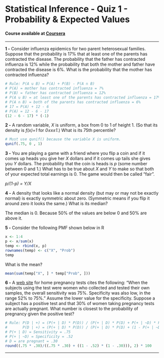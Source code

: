# Statistical Inference - Quiz 1 - Probability & Expected Values
#### Course available at [Coursera](https://www.coursera.org/learn/statistical-inference/)
***
**1 -** Consider influenza epidemics for two parent heterosexual families. Suppose that the probability is 17% that at least one of the parents has contracted the disease. The probability that the father has contracted influenza is 12% while the probability that both the mother and father have contracted the disease is 6%. What is the probability that the mother has contracted influenza?   

```R
# Rule: P(A ∪ B) = P(A) + P(B) - P(A ∩ B)
# P(A) = mother has contracted influenza = ?%
# P(B) = father has contracted influenza = 12%
# P(A ∪ B) = at least one of the parents has contracted influenza = 17%
# P(A ∩ B) = both of the parents has contracted influenza = 6%
# 17 = P(A) + 12 - 6
# P(A) = 12 - 6 - 17
(12 - 6 - 17) * (-1)
```

**2 -** A random variable, *X* is uniform, a box from 0 to 1 of height 1. (So that its density is *f(x)=1* for *0≤x≤1*.) What is its 75th percentile?

```R
# Must use qunif() because the variable X is uniform.
qunif(.75, 0 , 1)
```

**3 -** You are playing a game with a friend where you flip a coin and if it comes up heads you give her *X* dollars and if it comes up tails she gives you *Y* dollars. The probability that the coin is heads is *p* (some number between 0 and 1.) What has to be true about *X* and *Y* to make so that both of your expected total earnings is 0. The game would then be called “fair”.  

*p/(1-p) = Y/X*

**4 -** A density that looks like a normal density (but may or may not be exactly normal) is exactly symmetric about zero. (Symmetric means if you flip it around zero it looks the same.) What is its median?   

The median is 0. Because 50% of the values are below 0 and 50% are above it.

**5 -** Consider the following PMF shown below in R

```R
x <- 1:4
p <- x/sum(x)
temp <- rbind(x, p)
rownames(temp) <- c("X", "Prob")
temp
```
What is the mean?

```R
mean(sum(temp["X", ] * temp["Prob", ]))
```

**6 -** A [web site](www.medicine.ox.ac.uk/bandolier/band64/b64-7.html) for home pregnancy tests cites the following: “When the subjects using the test were women who collected and tested their own samples, the overall sensitivity was 75%. Specificity was also low, in the range 52% to 75%.” Assume the lower value for the specificity. Suppose a subject has a positive test and that 30% of women taking pregnancy tests are actually pregnant. What number is closest to the probability of pregnancy given the positive test?

```R
# Rule: P(D | +) = (P(+ | D) * P(D)) / (P(+ | D) * P(D) + P(+ | ~D) * P(~D))
#       P(D | +) = (P(+ | D) * P(D)) / (P(+ | D) * P(D) + (1 - P(+ | ~D)) * (1 - P(D)))
# P(+ | D) = Sensitivity = .75
# P(+ | ~D) = Specificity = .52
# D = are pregnant = .30
round((.75 * .30)/((.75 * .30) + ((1 - .52) * (1 - .30))), 2) * 100
```
***